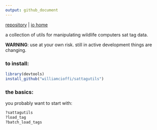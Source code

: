 ```yaml
---
output: github_document
---
```


[repository](https://github.com/williamcioffi/sattagutils) | [io home](https://williamcioffi.github.io)

a collection of utils for manipulating wildlife computers sat tag data.

**WARNING**: use at your own risk. still in active development things are changing.

### to install:
```r
library(devtools)
install_github("williamcioffi/sattagutils")
```
### the basics:
you probably want to start with:
```r
?sattagutils
?load_tag
?batch_load_tags
```

